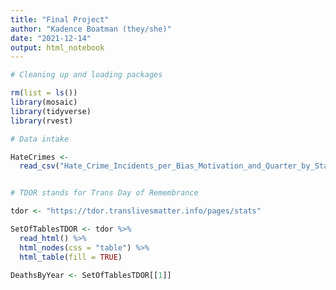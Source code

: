 ---
title: "Final Project"
author: "Kadence Boatman (they/she)"
date: "2021-12-14"
output: html_notebook
---

```{r include=FALSE}
# Cleaning up and loading packages

rm(list = ls())
library(mosaic)
library(tidyverse)
library(rvest)
```


```{r}
# Data intake

HateCrimes <-
  read_csv("Hate_Crime_Incidents_per_Bias_Motivation_and_Quarter_by_State_Federal_and_Agency_2019.csv")


# TDOR stands for Trans Day of Remembrance

tdor <- "https://tdor.translivesmatter.info/pages/stats"

SetOfTablesTDOR <- tdor %>%
  read_html() %>%
  html_nodes(css = "table") %>%
  html_table(fill = TRUE)

DeathsByYear <- SetOfTablesTDOR[[1]]
```

